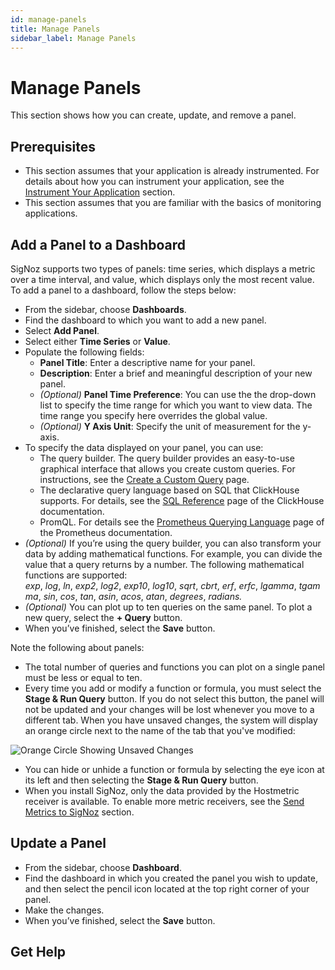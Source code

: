 ```yaml
---
id: manage-panels
title: Manage Panels
sidebar_label: Manage Panels
---
```


# Manage Panels

This section shows how you can create, update, and remove a panel.

## Prerequisites

- This section assumes that your application is already instrumented. For details about how you can instrument your application, see the [Instrument Your Application](/docs/instrumentation/) section.
- This section assumes that you are familiar with the basics of monitoring applications.


## Add a Panel to a Dashboard

SigNoz supports two types of panels: time series, which displays a metric over a time interval, and value, which displays only the most recent value. To add a panel to a dashboard, follow the steps below:

- From the sidebar, choose **Dashboards**.
- Find the dashboard to which you want to add a new panel.
- Select **Add Panel**.
- Select either **Time Series** or **Value**.
- Populate the following fields:
    - **Panel Title**: Enter a descriptive name for your panel.
    - **Description**: Enter a brief and meaningful description of your new panel.
    - _(Optional)_ **Panel Time Preference**: You can use the the drop-down list to specify the time range for which you want to view data. The time range you specify here overrides the global value.
    - _(Optional)_ **Y Axis Unit**: Specify the unit of measurement for the y-axis.
- To specify the data displayed on your panel, you can use:
    - The query builder. The query builder provides an easy-to-use graphical interface that allows you create custom queries. For instructions, see the [Create a Custom Query](/docs/userguide/create-a-custom-query) page.
    - The declarative query language based on SQL that ClickHouse supports. For details, see the [SQL Reference](https://clickhouse.com/docs/en/sql-reference/) page of the ClickHouse documentation.
    - PromQL. For details see the [Prometheus Querying Language](https://prometheus.io/docs/prometheus/latest/querying/basics/) page of the Prometheus documentation.
- _(Optional)_ If you’re using the query builder, you can also transform your data by adding mathematical functions. For example, you can divide the value that a query returns by a number. The following mathematical functions are supported: *exp*, *log*, *ln*, *exp2*, *log2*, *exp10*, *log10*, *sqrt*, *cbrt*, *erf*, *erfc*, *lgamma*, *tgamma*, *sin*, *cos*, *tan*, *asin*, *acos*, *atan*, *degrees*, *radians.*
- _(Optional)_ You can plot up to ten queries on the same panel. To plot a new query, select the **+ Query** button.
-  When you’ve finished, select the **Save** button.

Note the following about panels:
- The total number of queries and functions you can plot on a single panel must be less or equal to ten.
- Every time you add or modify a function or formula, you must select the **Stage & Run Query** button. If you do not select this button, the panel will not be updated and your changes will be lost whenever you move to a different tab. When you have unsaved changes, the system will display an orange circle next to the name of the tab that you've modified:

![Orange Circle Showing Unsaved Changes](/img/docs/orange-circle.png)

- You can hide or unhide a function or formula by selecting the eye icon at its left and then selecting the **Stage & Run Query** button.
- When you install SigNoz, only the data provided by the Hostmetric receiver is available. To enable more metric receivers, see the [Send Metrics to SigNoz](/docs/userguide/send-metrics) section.

## Update a Panel

- From the sidebar, choose **Dashboard**.
- Find the dashboard in which you created the panel you wish to update, and then select the pencil icon located at the top right corner of your panel.
- Make the changes.
- When you’ve finished, select the **Save** button.

## Get Help

<GetHelp />